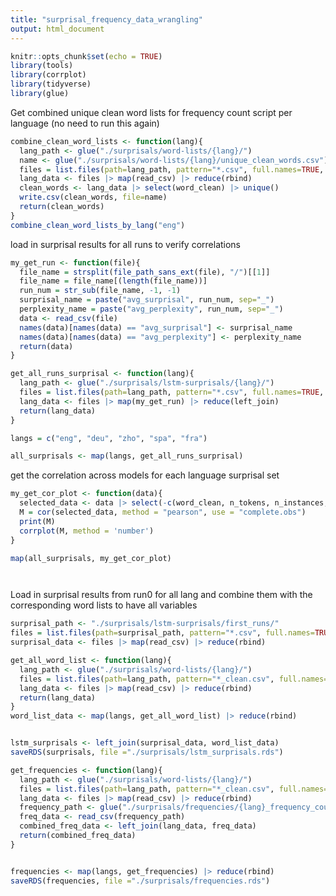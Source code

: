 ```yaml
---
title: "surprisal_frequency_data_wrangling"
output: html_document
---
```


```r
knitr::opts_chunk$set(echo = TRUE)
library(tools)
library(corrplot)
library(tidyverse)
library(glue)
```

Get combined unique clean word lists for frequency count script per language (no need to run this again)
```r
combine_clean_word_lists <- function(lang){
  lang_path <- glue("./surprisals/word-lists/{lang}/")
  name <- glue("./surprisals/word-lists/{lang}/unique_clean_words.csv")
  files = list.files(path=lang_path, pattern="*.csv", full.names=TRUE, recursive=FALSE)
  lang_data <- files |> map(read_csv) |> reduce(rbind)
  clean_words <- lang_data |> select(word_clean) |> unique()
  write.csv(clean_words, file=name)
  return(clean_words)
}
combine_clean_word_lists_by_lang("eng")
```


load in surprisal results for all runs to verify correlations
```r

my_get_run <- function(file){
  file_name = strsplit(file_path_sans_ext(file), "/")[[1]]
  file_name = file_name[(length(file_name))]
  run_num = str_sub(file_name, -1, -1)
  surprisal_name = paste("avg_surprisal", run_num, sep="_")
  perplexity_name = paste("avg_perplexity", run_num, sep="_")
  data <- read_csv(file)
  names(data)[names(data) == "avg_surprisal"] <- surprisal_name
  names(data)[names(data) == "avg_perplexity"] <- perplexity_name
  return(data)
}

get_all_runs_surprisal <- function(lang){
  lang_path <- glue("./surprisals/lstm-surprisals/{lang}/")
  files = list.files(path=lang_path, pattern="*.csv", full.names=TRUE, recursive=FALSE)
  lang_data <- files |> map(my_get_run) |> reduce(left_join)
  return(lang_data)
}

langs = c("eng", "deu", "zho", "spa", "fra")

all_surprisals <- map(langs, get_all_runs_surprisal)

```

get the correlation across models for each language surprisal set 

```r

my_get_cor_plot <- function(data){
  selected_data <- data |> select(-c(word_clean, n_tokens, n_instances, language))
  M = cor(selected_data, method = "pearson", use = "complete.obs")
  print(M)
  corrplot(M, method = 'number')
}

map(all_surprisals, my_get_cor_plot)




```


Load in surprisal results from run0 for all lang and combine them with the corresponding word lists to have all variables
```r

surprisal_path <- "./surprisals/lstm-surprisals/first_runs/"
files = list.files(path=surprisal_path, pattern="*.csv", full.names=TRUE, recursive=FALSE)
surprisal_data <- files |> map(read_csv) |> reduce(rbind)

get_all_word_list <- function(lang){
  lang_path <- glue("./surprisals/word-lists/{lang}/")
  files = list.files(path=lang_path, pattern="*_clean.csv", full.names=TRUE, recursive=FALSE)
  lang_data <- files |> map(read_csv) |> reduce(rbind)
  return(lang_data)
}
word_list_data <- map(langs, get_all_word_list) |> reduce(rbind)


lstm_surprisals <- left_join(surprisal_data, word_list_data)
saveRDS(surprisals, file ="./surprisals/lstm_surprisals.rds")

```

```r

get_frequencies <- function(lang){
  lang_path <- glue("./surprisals/word-lists/{lang}/")
  files = list.files(path=lang_path, pattern="*_clean.csv", full.names=TRUE, recursive=FALSE)
  lang_data <- files |> map(read_csv) |> reduce(rbind)
  frequency_path <- glue("./surprisals/frequencies/{lang}_frequency_counts.csv")
  freq_data <- read_csv(frequency_path)
  combined_freq_data <- left_join(lang_data, freq_data)
  return(combined_freq_data)
}


frequencies <- map(langs, get_frequencies) |> reduce(rbind)
saveRDS(frequencies, file ="./surprisals/frequencies.rds")

```
